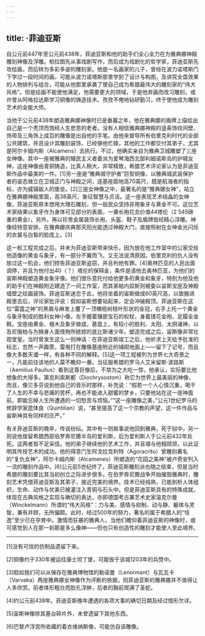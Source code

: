 ```yaml
---
---
---
```

title: ·菲迪亚斯
---




自公元前447年至公元前438年，菲迪亚斯和他的助手们全心全力在为雅典娜神殿雕刻神像及浮雕。柏拉图先从事戏剧写作，而后成为戏剧化的哲学家，菲迪亚斯先攻绘画，而后转为多彩多姿的雕刻家。他是一名画家的儿子，曾经在波力诺塔斯门下学过一段时间的画，可能从波力诺塔斯那里学到了设计与构图，及讲究全盘效果的人物排列与组合，可能从他那里承袭了使自己成为希腊最伟大的雕刻家的“伟大风格”。但是绘画不能使他满足，他需要更大的领域，于是他弃画而改习雕刻，或许曾从阿格拉达斯学习铜像的铸造技术。孜孜不倦地钻研勤习，终于使他成为雕刻艺术的全能大师。

当他于公元前438年塑造雅典娜神像时已是垂暮之年，他在雅典娜的盾牌上描绘出自己是一个秃顶而饱经人生悲苦的老者。没有人相信雅典娜神殿的竖条饰纹间壁、饰带及三角饰上成百的雕像是出自他的手笔。由他来督导所有伯里克利时代的全部公共建筑，并且设计其雕刻装饰，已经够他忙碌，其他的工作都交付其弟子，尤其是阿尔卡姆内斯（Alcamens）去执行。不过，他确实亲自为雅典卫城雕塑了三座女神像。其中一座被雅典的殖民主义者委派为爱琴海西北部利姆诺斯岛的护城女神，这座神像由青铜铸造，比真人稍大，非常精致，希腊艺术评论家认为是菲迪亚斯作品中最美的一件。[1]另一座是“雅典城守护者”巨型铜像，以雅典城武装保护者的姿态耸立在卫城正门与神殿之间，连基座距地高70英尺，既是航海者的指标，亦为威镇敌人的堡垒。[2]三座女神像之中，最著名的是“雅典娜女神”，站立在雅典娜神殿里面，高38英尺，象征智慧与贞洁。这一座表现艺术结晶的女神像，菲迪亚斯原本想用大理石雕刻，但一般民众坚持非用象牙与黄金不可。这位艺术家结果以象牙作为身体可见部分的表面，一袭长袍花去价值44塔伦（2 545磅重的黄金），另外，再以珍贵金属装饰长袍，头盔、鞋子及盾牌皆经精心浮雕。神像经特意安排，在雅典娜庆典那天阳光能透过神殿大门，直接照射在女神金光闪烁的衣裳与白皙的脸庞上。[3]

这一桩工程完成之后，并未为菲迪亚斯带来快乐，因为放在他工作室中的公家交给他造像的黄金与象牙，有一部分不翼而飞，又无法说清原因。伯里克利的仇人没有放过这一机会，他们控告菲迪亚斯盗窃，并且判他有罪。[4]奥林匹亚的人民出面调停，并且为他付出40（？）塔伦的保释金，条件是请他去奥林匹亚，为他们的宙斯神殿塑造黄金象牙像。他们很乐意托付给他更多的黄金和象牙，特别为他及他的助手们在神殿附近建造了一间工作室，而其弟帕内奴斯则被委以宙斯宝座及神殿墙壁之绘画装饰。菲迪亚斯迷恋于此，他将坐着的宙斯做成60英尺高，以致搬进殿里去后，评论家批评说：假如宙斯想要站起来，定会冲破殿顶。菲迪亚斯在这位“雷霆之神”的黑眉与麻发上覆了一顶橄榄树枝叶形状的金冠，右手上托一个黄金与象牙制成的胜利女神小像，左手握着镶嵌宝石的权杖，身着镂花金袍，足履全金鞋。宝座由黄金、檀木及象牙做成，基盘上，有较小的胜利、太阳、太阴诸神，以及尼俄柏与为狮身人面怪物所掳掠的底比斯诸少年。塑造完成之后，宙斯像非常壮观堂皇。当时曾发生这么一则神话：在菲迪亚斯竣工之后，他祈求上天给予批准的标志，忽然一声霹雳，雷电打在雕像基座附近的铺砌地面上——留下了记号，而且像大多数天谶一样，有各种不同的解释。[5]这一项工程被列为世界七大奇景之一，凡能前往该地的人莫不瞻仰一番。当征服希腊的罗马人艾米留斯·波路斯（Aemilius Paullus）看到这尊巨像后，不禁为之大吃一惊，他承认，实际要比他想象的大得多。第克利索斯都（Diochrysostom）称它为世界上最美丽的神像，而且，像贝多芬说到他自己的音乐时那样，补充说：“假若一个人心情沉重，喝干了人生的不幸与悲痛的苦杯，再也不能进入甜蜜的梦乡，只要他站在这一座神面前，即能忘掉人生所遭遇的一切愁苦与烦恼。”“这一座雕像之美，”公元1世纪罗马的修辞学家昆体良（Quintilian）说，“甚至提高了这一个宗教的声望，这一件作品与宙斯神具有同样的庄严。”

有关菲迪亚斯的晚年，传说纷纭。其中有一则故事说他回到雅典，死于狱中，另一则说他居留希腊西部伯罗奔尼撒半岛的爱利斯，后为爱利斯人于公元前432年处死。这两者皆不足采信。他的弟子继续他的艺术工作，并且堪与他相颉颃，以此证明其传授艺术的成功。他的得意门生阿戈拉克利特（Agoracritu）曾雕刻著名的“复仇女神”，阿尔卡姆内斯（Alcamenes）所塑造的“花园之美神”被卢奇安列入一流的雕刻作品中。[6]公元前5世纪终了，菲迪亚斯雕刻派也随之结束，但是当时希腊的雕刻要比其当初创立之际进步很多。在伯罗奔尼撒战争开始摧毁雅典时，雕刻艺术凭借菲迪亚斯及其弟子，接近完美的境界。技术已经纯熟，已能剖析人体组织，生命、动作与优美已被灌注入青铜与石头中。但是菲迪亚斯具有的特殊成就，体现在古典风格之实现与确切的表达，亦即德国考古兼艺术史家温克尔曼（Winckelmann）所谓的“伟大风格”：力与美、感情与抑制、动与静、躯体与灵智，兼有并顾，无所偏颇。此时，经过500年的努力，著名的属于希腊人的“恬逸”至少已在孕育中。激情而狂暴的雅典人，当他们瞻仰着菲迪亚斯的神像时，或可感觉到人在那一刹那是多么像神——但也只有创造性的雕刻才能使人至此境界。



* * *



[1]没有可信的仿制品遗留下来。

[2]铜像约于330年被运往康士坦丁堡，可能毁于该城1203年的兵燹中。

[3]假如我们可以从保存在雅典博物馆的勒诺曼（Lenormant）与瓦瓦卡（Varvaka）两座雅典娜女神像作为评断的依据，则菲迪亚斯的雅典娜并不值得让人多欣赏。前者体形粗壮而脸孔浮肿，后者的胸前爬满了圣蛇。

[4]约公元前438年。菲迪亚斯晚年遭遇的各项大事的确切日期及经过情形欠详。

[5]宙斯神像除其基台碎片外，未曾遗留下其他东西。

[6]巴黎卢浮宫所收藏的着衣维纳斯像，可能仿自该雕像。